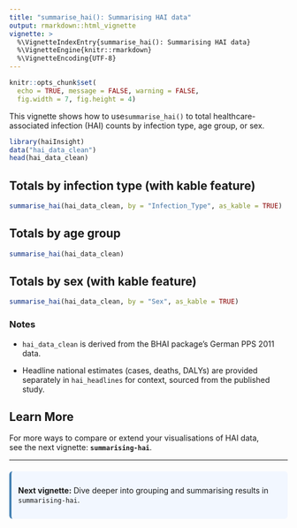 ```yaml
---
title: "summarise_hai(): Summarising HAI data"
output: rmarkdown::html_vignette
vignette: >
  %\VignetteIndexEntry{summarise_hai(): Summarising HAI data}
  %\VignetteEngine{knitr::rmarkdown}
  %\VignetteEncoding{UTF-8}
---
```


```r
knitr::opts_chunk$set(
  echo = TRUE, message = FALSE, warning = FALSE,
  fig.width = 7, fig.height = 4)
```

This vignette shows how to use`summarise_hai()` to total healthcare-associated infection (HAI) counts by infection type, age group, or sex.

```r
library(haiInsight)
data("hai_data_clean")
head(hai_data_clean)
```

## Totals by infection type (with kable feature)

```r
summarise_hai(hai_data_clean, by = "Infection_Type", as_kable = TRUE)
```

## Totals by age group

```r
summarise_hai(hai_data_clean)
```

## Totals by sex (with kable feature)

```r
summarise_hai(hai_data_clean, by = "Sex", as_kable = TRUE)
```

### Notes

- `hai_data_clean` is derived from the BHAI package’s German PPS 2011 data.

- Headline national estimates (cases, deaths, DALYs) are provided separately in `hai_headlines` for context, sourced from the published study.

## Learn More

For more ways to compare or extend your visualisations of HAI data,  
see the next vignette: **`summarising-hai`**.

<hr>
<div style="background:#f2f7ff; padding:12px; border-left:4px solid #4682b4; border-radius:6px; margin-top:20px;">
  <b>Next vignette:</b> Dive deeper into grouping and summarising results in 
  <code>summarising-hai</code>.
</div>

